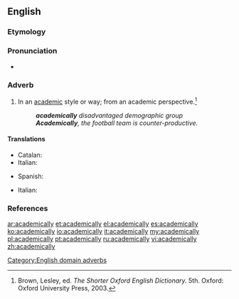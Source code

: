 ==English==

===Etymology===
{{suffix|academical|ly}}

===Pronunciation===
* {{a|US}} {{IPA|/ˌæk.əˈdɛm.ɪk.ə.li/|/ˌæk.əˈdɛm.ɪk.li/}}

===Adverb===
{{en-adv}}

# In an [[academic]] style or way; from an academic perspective.{{defdate|First attested in the late 16th century}}<ref name=SOED>Brown, Lesley, ed. ''The Shorter Oxford English Dictionary.'' 5th. Oxford: Oxford University Press, 2003.</ref>
#: '''''academically''' disadvantaged demographic group''
#: '''''Academically''', the football team is counter-productive.''

====Translations====
{{trans-top|in an academic style or way}}
* Catalan: {{t+|ca|acadèmicament}}
* Italian: {{t+|it|accademicamente}}
{{trans-mid}}
* Spanish: {{t+|es|académicamente}}
{{trans-bottom}}

{{trans-top|in terms of educational achievement}}
{{trans-mid}}
{{trans-bottom}}

{{trans-top|from an academic perspective}}
* Italian: {{t+|it|accademicamente}}
{{trans-mid}}
{{trans-bottom}}

===References===
<references/>

[[Category:English domain adverbs]]

[[ar:academically]]
[[et:academically]]
[[el:academically]]
[[es:academically]]
[[ko:academically]]
[[io:academically]]
[[it:academically]]
[[my:academically]]
[[pl:academically]]
[[pt:academically]]
[[ru:academically]]
[[vi:academically]]
[[zh:academically]]